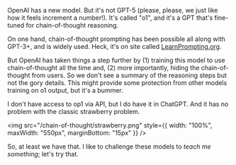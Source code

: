 OpenAI has a new model. But it's not GPT-5 (please, please, we just like how it
feels increment a number!). It's called "o1", and it's a GPT that's fine-tuned
for chain-of-thought reasoning.

On one hand, chain-of-thought prompting has been possible all along with GPT-3+,
and is widely used. Heck, it's on site called
[LearnPrompting.org](https://learnprompting.org/docs/intermediate/chain_of_thought).

But OpenAI has taken things a step further by (1) training this model to use
chain-of-thought all the time and, (2) more importantly, hiding the
chain-of-thought from users. So we don't see a summary of the reasoning steps
but not the gory details. This might provide some protection from other models
training on o1 output, but it's a bummer.

I don't have access to op1 via API, but I do have it in ChatGPT. And it has no
problem with the classic strawberry problem.

<img src="/chain-of-thought/strawberry.png" style={{ width: "100%", maxWidth:
"550px", marginBottom: "15px" }} />

So, at least we have that. I like to challenge these models to _teach me
something_; let's try that.
